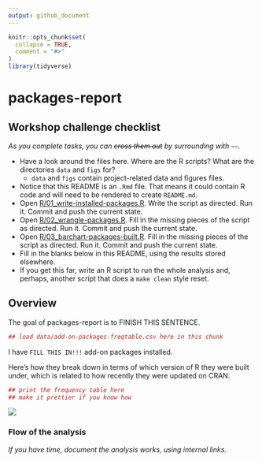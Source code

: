 ```yaml
---
output: github_document
---
```


<!-- README.md is generated from README.Rmd. Please edit that file -->

```r
knitr::opts_chunk$set(
  collapse = TRUE,
  comment = "#>"
)
library(tidyverse)
```

# packages-report

## Workshop challenge checklist

*As you complete tasks, you can ~~cross them out~~ by surrounding with `~~`.*

* Have a look around the files here. Where are the R scripts? What are the directories `data` and `figs` for?
    - `data` and `figs` contain project-related data and figures files.
* Notice that this README is an `.Rmd` file. That means it could contain R code and will need to be rendered to create `README.md`.
* Open [R/01_write-installed-packages.R](R/01_write-installed-packages.R). Write the script as directed. Run it. Commit and push the current state.
* Open [R/02_wrangle-packages.R](R/02_wrangle-packages.R). Fill in the missing pieces of the script as directed. Run it. Commit and push the current state.
* Open [R/03_barchart-packages-built.R](R/03_barchart-packages-built.R). Fill in the missing pieces of the script as directed. Run it. Commit and push the current state.
* Fill in the blanks below in this README, using the results stored elsewhere.
* If you get this far, write an R script to run the whole analysis and, perhaps, another script that does a `make clean` style reset.

## Overview

The goal of packages-report is to FINISH THIS SENTENCE.

```r
## load data/add-on-packages-freqtable.csv here in this chunk
```

I have `FILL THIS IN!!!` add-on packages installed.

Here's how they break down in terms of which version of R they were built under, which is related to how recently they were updated on CRAN.

```r
## print the frequency table here
## make it prettier if you know how
```

![](figs/built-barchart.png)

### Flow of the analysis

*If you have time, document the analysis works, using internal links.*
